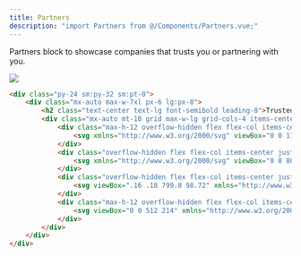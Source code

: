 ```yaml
---
title: Partners
description: "import Partners from @/Components/Partners.vue;"
---
```


Partners block to showcase companies that trusts you or partnering with you.

<Frame>
    <img src="/images/components/partners.avif" />
</Frame>

```html resources/js/Components/Partners.vue
<div class="py-24 sm:py-32 sm:pt-0">
    <div class="mx-auto max-w-7xl px-6 lg:px-8">
        <h2 class="text-center text-lg font-semibold leading-8">Trusted by the world’s most innovative teams</h2>
        <div class="mx-auto mt-10 grid max-w-lg grid-cols-4 items-center gap-x-8 gap-y-10 sm:max-w-xl sm:grid-cols-4 sm:gap-x-10 lg:mx-0 lg:max-w-none lg:grid-cols-4">
            <div class="max-h-12 overflow-hidden flex flex-col items-center justify-center grayscale">
                <svg xmlns="http://www.w3.org/2000/svg" viewBox="0 0 113.02 28.1942764712217"><path fill="#ff2d20" d="M4.44 0v23.05h8.34v3.97H0V0h4.44zm24 11.46V9.03h4.22v18h-4.2v-2.44c-.58.9-1.38 1.6-2.42 2.1-1.04.53-2.1.78-3.15.78-1.37 0-2.62-.25-3.75-.75a8.76 8.76 0 0 1-2.92-2.06 9.6 9.6 0 0 1-1.9-3 9.72 9.72 0 0 1-.67-3.64c0-1.26.23-2.47.68-3.6a9.56 9.56 0 0 1 1.9-3.04 8.77 8.77 0 0 1 2.9-2.08c1.14-.5 2.4-.75 3.75-.75 1.05 0 2.1.26 3.14.77 1.04.52 1.84 1.22 2.4 2.12zm-.38 8.77a6.3 6.3 0 0 0 .4-2.2c0-.78-.14-1.5-.4-2.2A5.58 5.58 0 0 0 26.98 14a5.23 5.23 0 0 0-1.68-1.22 5.16 5.16 0 0 0-2.18-.47c-.8 0-1.52.17-2.16.48A5.3 5.3 0 0 0 19.3 14a5.3 5.3 0 0 0-1.06 1.83 6.56 6.56 0 0 0-.37 2.2c0 .77.12 1.5.37 2.2.24.7.6 1.3 1.06 1.8a5.28 5.28 0 0 0 1.66 1.25c.64.3 1.36.46 2.16.46s1.53-.15 2.18-.46a5.22 5.22 0 0 0 1.68-1.24 5.58 5.58 0 0 0 1.08-1.8zm7.92 6.8v-18H47.4v4.14h-7.22v13.85h-4.2zm26.67-15.57V9.03h4.2v18h-4.2v-2.44c-.56.9-1.37 1.6-2.4 2.1-1.05.53-2.1.78-3.16.78-1.37 0-2.62-.25-3.75-.75a8.76 8.76 0 0 1-2.92-2.06 9.6 9.6 0 0 1-1.9-3 9.72 9.72 0 0 1-.66-3.64c0-1.26.22-2.47.67-3.6a9.56 9.56 0 0 1 1.9-3.04 8.77 8.77 0 0 1 2.9-2.08c1.14-.5 2.4-.75 3.75-.75 1.05 0 2.1.26 3.14.77 1.04.52 1.85 1.22 2.4 2.12zm-.38 8.77a6.3 6.3 0 0 0 .38-2.2c0-.78-.13-1.5-.38-2.2A5.58 5.58 0 0 0 61.2 14a5.23 5.23 0 0 0-1.7-1.22c-.65-.3-1.38-.47-2.17-.47-.8 0-1.52.17-2.17.48A5.3 5.3 0 0 0 53.5 14a5.3 5.3 0 0 0-1.06 1.83 6.56 6.56 0 0 0-.36 2.2c0 .77.12 1.5.36 2.2.25.7.6 1.3 1.06 1.8a5.28 5.28 0 0 0 1.66 1.25c.65.3 1.37.46 2.17.46.8 0 1.52-.15 2.18-.46a5.22 5.22 0 0 0 1.7-1.24 5.58 5.58 0 0 0 1.07-1.8zm21.46-11.2H88l-6.9 18h-5.3l-6.9-18h4.25l5.3 13.78 5.28-13.77zm13.44-.46c5.73 0 9.64 5.08 8.9 11.02H92.1c0 1.54 1.58 4.54 5.3 4.54 3.2 0 5.35-2.8 5.35-2.8l2.84 2.2c-2.55 2.7-4.63 3.95-7.9 3.95-5.82 0-9.76-3.7-9.76-9.47 0-5.23 4.08-9.46 9.23-9.46zm-5.05 7.9h10.1c-.04-.35-.6-4.56-5.08-4.56-4.5 0-4.98 4.22-5.02 4.56zM108.82 27V0h4.2v27.02h-4.2z"/></svg>
            </div>
            <div class="overflow-hidden flex flex-col items-center justify-center grayscale">
                <svg xmlns="http://www.w3.org/2000/svg" viewBox="0 0 800 272.1"><linearGradient id="a" gradientUnits="userSpaceOnUse" x1="99.153" y1="65.596" x2="150.124" y2="205.639"><stop offset="0" stop-color="#da2fb6"/><stop offset="1" stop-color="#fe1876"/></linearGradient><path d="M172.9 195.7c10.9 0 14.9-4.7 14.9-16.2v-22.4c0-10.7 5.2-16.8 10.2-19.7 1.5-.9 1.5-3 0-4-5.2-3.3-10.2-10.2-10.2-19.4V92c0-12.4-3.4-16-14.3-16H75.6c-10.9 0-14.3 3.6-14.3 16v22c0 9.2-5 16.1-10.2 19.4-1.5.9-1.5 3.1 0 4 5 2.8 10.2 8.9 10.2 19.7v22.4c0 11.5 4 16.2 14.9 16.2h96.7zm-48.6-20.5c-11.7 0-20.2-3.5-28.1-10.4-1.3-1.2-1.8-2.7-1.8-4.2 0-1.2.3-2.5 1.2-3.5L98 154c1.2-1.5 2.5-2.2 4-2.2 1.7 0 3.3.7 5 1.8 5.4 3.5 11.4 5.5 18.6 5.5 5.5 0 9.9-2.3 9.9-7 0-12.2-40.6-5.5-40.6-32.9 0-14.7 12-22.9 27.6-22.9 11 0 19.1 3.2 25.1 7 1.5 1 2.5 3 2.5 5 0 1.2-.3 2.3-1 3.3l-1.8 2.7c-1.3 1.8-2.8 2.7-4.7 2.7-1.3 0-2.7-.5-4.2-1.2-4.5-2.3-9.2-3.5-14.9-3.5-5.9 0-9.4 3.2-9.4 6.5 0 12.5 40.6 5.7 40.6 32.3 0 14.9-12 24.1-30.4 24.1z" fill="url(#a)"/><path d="M242.2 157.4c1-1.3 2.1-1.8 3.4-1.8s2.9.6 4.2 1.6c4.5 3 9.6 4.7 15.7 4.7 4.7 0 8.4-1.9 8.4-6 0-10.3-34.3-4.7-34.3-27.7 0-12.4 10.2-19.4 23.3-19.4 9.3 0 16.1 2.6 21.2 6 1.3.8 2.1 2.5 2.1 4.2 0 1-.2 1.9-.8 2.9l-1.6 2.3c-1.1 1.6-2.4 2.3-3.9 2.3-1.1 0-2.3-.5-3.6-1-3.8-1.9-7.8-3-12.5-3-4.9 0-7.9 2.6-7.9 5.5 0 10.5 34.3 4.8 34.3 27.2 0 12.5-10.2 20.3-25.7 20.3-9.9 0-17.1-3-23.7-8.7-1.1-1-1.6-2.3-1.6-3.6 0-1 .2-2.1 1-3l2-2.8zm98.2 6.6c.5.7.7 1.6.7 2.4 0 1.8-.8 3.7-2.4 4.5-4.8 2.9-9.6 4.2-15.9 4.2-14.3 0-19.7-9.3-19.7-25.6V97.9c0-2.9 2.4-5.3 5.3-5.3h5.7c2.9 0 5.3 2.4 5.3 5.3v12.4h15.3c2.9 0 5.3 2.4 5.3 5.3v4.8c0 2.9-2.4 5.3-5.3 5.3h-15.3v23.2c0 6.9 2.3 11.5 7.6 11.5 1.7 0 3.2-.2 4.5-.7 1.3-.5 2.3-.7 3.2-.7 1.8 0 3.2.8 4.4 2.9l1.3 2.1zm9.9-8.8c0-14 10.3-20.6 23.2-20.6 5.6 0 11.2 1.8 14.3 4.1v-1.9c0-9.3-3-14.3-11.8-14.3-4.8 0-7.9.7-10.9 1.7-.8.2-1.7.5-2.5.5-2.1 0-3.8-1-4.8-3l-.8-1.7c-.2-.7-.6-1.4-.6-2.3 0-1.8 1.3-3.7 3-4.5 5.5-2.5 11.8-4.2 18.3-4.2 18.8 0 25.3 9.6 25.3 26.4v33.4c0 2.9-2.4 5.3-5.3 5.3H394c-2.9 0-5.3-2.4-5.3-5.3v-2.1c-3.4 4.8-10.2 8.1-18.8 8.1-11.3-.1-19.6-7.3-19.6-19.6zm37.5-6.6c-2.9-2.1-6.5-3.1-11.1-3.1-5.4 0-10.2 2.5-10.2 7.9 0 4.8 3.9 7.5 9.1 7.5 6.8 0 10.3-3 12.3-5.7v-6.6zm67.8 15.4c.5.7.7 1.6.7 2.4 0 1.8-.8 3.7-2.4 4.5-4.8 2.9-9.6 4.2-15.9 4.2-14.3 0-19.7-9.3-19.7-25.6V97.9c0-2.9 2.4-5.3 5.3-5.3h5.7c2.9 0 5.3 2.4 5.3 5.3v12.4h15.3c2.9 0 5.3 2.4 5.3 5.3v4.8c0 2.9-2.4 5.3-5.3 5.3h-15.3v23.2c0 6.9 2.3 11.5 7.6 11.5 1.7 0 3.2-.2 4.5-.7 1.3-.5 2.3-.7 3.2-.7 1.8 0 3.2.8 4.4 2.9l1.3 2.1zm9.9-8.8c0-14 10.3-20.6 23.2-20.6 5.6 0 11.2 1.8 14.3 4.1v-1.9c0-9.3-3-14.3-11.8-14.3-4.8 0-7.9.7-10.9 1.7-.8.2-1.7.5-2.5.5-2.1 0-3.8-1-4.8-3l-.8-1.7c-.2-.7-.6-1.4-.6-2.3 0-1.8 1.3-3.7 3-4.5 5.5-2.5 11.8-4.2 18.3-4.2 18.8 0 25.3 9.6 25.3 26.4v33.4c0 2.9-2.4 5.3-5.3 5.3h-3.7c-2.9 0-5.3-2.4-5.3-5.3v-2.1c-3.4 4.8-10.2 8.1-18.8 8.1-11.2-.1-19.6-7.3-19.6-19.6zm37.5-6.6c-2.9-2.1-6.5-3.1-11.1-3.1-5.4 0-10.2 2.5-10.2 7.9 0 4.8 3.9 7.5 9.1 7.5 6.8 0 10.3-3 12.3-5.7v-6.6zm48.2-31.3c4.5-5 12-8.1 19.8-8.1 9.7 0 16.2 4.4 18.5 10.2 4.5-6 11.6-10.2 21.4-10.2 11.6 0 20.3 5.7 20.3 23.2v36.2c0 2.9-2.4 5.3-5.3 5.3h-5.7c-2.9 0-5.3-2.4-5.3-5.3v-32.1c0-7.9-3.2-12.2-10.9-12.2-6.1 0-10.9 3-13.1 7.3 0 1 .1 3.2.1 4.7v32.1c0 2.9-2.4 5.3-5.3 5.3H580c-2.9 0-5.3-2.4-5.3-5.3v-33c0-6.7-3.7-11-10.5-11-5.7 0-10.4 2.5-13.3 6.8v37.4c0 2.9-2.4 5.3-5.3 5.3h-5.7c-2.9 0-5.3-2.4-5.3-5.3v-53.1c0-2.9 2.4-5.3 5.3-5.3h5.7c2.9 0 5.3 2.4 5.3 5.3v1.8h.3zm116.7-29.9c0 6.5-4.7 10.2-9.3 10.2-5.5 0-10.2-3.7-10.2-10.2 0-5.7 4.7-9.4 10.2-9.4 4.6 0 9.3 3.7 9.3 9.4zm-6.8 22.9c2.9 0 5.3 2.4 5.3 5.3v53c0 2.9-2.4 5.3-5.3 5.3h-5.7c-2.9 0-5.3-2.4-5.3-5.3v-53.1c0-2.9 2.4-5.3 5.3-5.3h5.7v.1zm68 16.2c-3.8-1.8-7.1-2.5-11.2-2.5-9.1 0-17.7 6.9-17.7 18 0 11.2 8.7 18.2 18.3 18.2 5 0 8.6-1.3 12.3-3.7 1.1-.7 2.3-1.1 3.4-1.1 1.7 0 3.2.7 4.4 2.1l2.4 3c.7.7 1 1.8 1 2.9 0 1.7-.7 3.6-1.9 4.5-7.6 6.1-14.3 7.5-22.2 7.5-21 0-34.9-13.3-34.9-33.3 0-18.5 13.5-33.3 32.9-33.3 8.5 0 14.7 1.4 20.9 4.8 1.6.8 2.5 2.9 2.5 4.7 0 .8-.1 1.6-.6 2.3l-2.1 3.7c-1.1 1.8-2.9 3-4.8 3-.8-.2-1.8-.3-2.7-.8z" fill="#ff269e"/></svg>
            </div>
            <div class="overflow-hidden flex flex-col items-center justify-center grayscale">
                <svg viewBox=".16 .18 799.8 98.72" xmlns="http://www.w3.org/2000/svg"><path d="m248.04 41.78h-14.42v27.79c0 7.41 4.89 7.29 14.42 6.83v11.23c-19.3 2.32-26.98-3.01-26.98-18.06v-27.79h-10.7v-12.05h10.7v-15.55l12.56-3.7v19.25h14.42zm54.98-12.05h12.56v57.9h-12.56v-8.34c-4.42 6.14-11.29 9.85-20.36 9.85-15.81 0-28.95-13.32-28.95-30.46 0-17.25 13.14-30.45 28.95-30.45 9.07 0 15.94 3.7 20.36 9.72zm-18.38 47.48c10.47 0 18.38-7.76 18.38-18.53s-7.91-18.53-18.38-18.53-18.37 7.76-18.37 18.53 7.9 18.53 18.37 18.53zm51.87-56.16c-4.42 0-8.03-3.71-8.03-7.99.01-1.05.22-2.09.62-3.06a7.997 7.997 0 0 1 4.34-4.32c.97-.4 2.02-.61 3.07-.61s2.09.21 3.07.61c.97.4 1.85.99 2.6 1.73.74.75 1.33 1.63 1.74 2.59.4.97.61 2.01.61 3.06 0 4.28-3.6 7.99-8.02 7.99zm-6.28 66.58v-57.9h12.56v57.9zm27.1 0v-84.53h12.56v84.53zm94.08-57.9h13.26l-18.26 57.9h-12.33l-12.09-39.02-12.21 39.02h-12.33l-18.26-57.9h13.26l11.28 39.95 12.21-39.95h11.98l12.09 39.95zm28.84-8.68c-4.42 0-8.02-3.71-8.02-7.99 0-1.05.21-2.09.61-3.06.41-.96 1-1.84 1.74-2.59.75-.74 1.63-1.33 2.6-1.73.98-.4 2.02-.61 3.07-.61a8.044 8.044 0 0 1 5.67 2.34c.75.75 1.34 1.63 1.74 2.59.41.97.62 2.01.62 3.06 0 4.28-3.61 7.99-8.03 7.99zm-6.28 66.58v-57.9h12.56v57.9zm80.02-35.55v35.55h-12.56v-34.27c0-8.81-5.12-13.44-13.03-13.44-8.26 0-14.77 4.87-14.77 16.68v31.03h-12.56v-57.9h12.56v7.41c3.84-6.02 10.12-8.91 18.03-8.91 13.02 0 22.33 8.8 22.33 23.85zm59.54-45.51h12.56v81.06h-12.56v-8.34c-4.42 6.14-11.28 9.85-20.35 9.85-15.82 0-28.96-13.32-28.96-30.46 0-17.25 13.14-30.45 28.96-30.45 9.07 0 15.93 3.7 20.35 9.72zm-18.37 70.64c10.46 0 18.37-7.76 18.37-18.53s-7.91-18.53-18.37-18.53c-10.47 0-18.38 7.76-18.38 18.53s7.91 18.53 18.38 18.53zm42.33-18.53c0-17.25 13.14-30.45 30.7-30.45 11.4 0 21.28 5.9 25.93 14.94l-10.81 6.25c-2.56-5.44-8.26-8.92-15.24-8.92-10.23 0-18.02 7.76-18.02 18.18s7.79 18.18 18.02 18.18c6.98 0 12.68-3.59 15.47-8.91l10.82 6.13c-4.89 9.15-14.77 15.06-26.17 15.06-17.56 0-30.7-13.32-30.7-30.46zm108.85 12.62c0 11.58-10.12 17.84-22.68 17.84-11.63 0-20-5.22-23.72-13.55l10.81-6.26c1.87 5.22 6.52 8.34 12.91 8.34 5.59 0 9.89-1.85 9.89-6.48 0-10.31-31.28-4.52-31.28-25.25 0-10.88 9.42-17.71 21.28-17.71 9.53 0 17.44 4.4 21.51 12.04l-10.58 5.91c-2.09-4.52-6.16-6.6-10.93-6.6-4.54 0-8.49 1.96-8.49 6.13 0 10.54 31.28 4.17 31.28 25.59zm53.62 0c0 11.58-10.12 17.84-22.68 17.84-11.63 0-20.01-5.22-23.73-13.55l10.82-6.26c1.86 5.22 6.51 8.34 12.91 8.34 5.58 0 9.88-1.85 9.88-6.48 0-10.31-31.28-4.52-31.28-25.25 0-10.88 9.42-17.71 21.28-17.71 9.54 0 17.45 4.4 21.52 12.04l-10.59 5.91c-2.09-4.52-6.16-6.6-10.93-6.6-4.53 0-8.49 1.96-8.49 6.13 0 10.54 31.29 4.17 31.29 25.59z"/><path d="m82.79.18c-22.03 0-35.81 10.97-41.32 32.91 8.27-10.97 17.91-15.09 28.93-12.35 6.28 1.57 10.77 6.11 15.75 11.14 8.1 8.18 17.48 17.66 37.96 17.66 22.03 0 35.8-10.97 41.31-32.91-8.26 10.97-17.9 15.08-28.92 12.34-6.28-1.56-10.78-6.11-15.75-11.13-8.1-8.19-17.48-17.66-37.96-17.66zm-41.32 49.36c-22.03 0-35.8 10.97-41.31 32.91 8.26-10.97 17.9-15.08 28.92-12.34 6.29 1.56 10.78 6.11 15.75 11.13 8.1 8.19 17.48 17.66 37.96 17.66 22.04 0 35.81-10.97 41.32-32.91-8.27 10.97-17.91 15.09-28.92 12.35-6.29-1.57-10.78-6.11-15.76-11.14-8.1-8.18-17.48-17.66-37.96-17.66z" fill="#06b6d4"/></svg>
            </div>
            <div class="max-h-12 overflow-hidden flex flex-col items-center justify-center grayscale">
                <svg viewBox="0 0 512 214" xmlns="http://www.w3.org/2000/svg" preserveAspectRatio="xMidYMid"><path d="M35.982 83.484c0-5.546 4.551-7.68 12.09-7.68 10.808 0 24.461 3.272 35.27 9.103V51.484c-11.804-4.693-23.466-6.542-35.27-6.542C19.2 44.942 0 60.018 0 85.192c0 39.252 54.044 32.995 54.044 49.92 0 6.541-5.688 8.675-13.653 8.675-11.804 0-26.88-4.836-38.827-11.378v33.849c13.227 5.689 26.596 8.106 38.827 8.106 29.582 0 49.92-14.648 49.92-40.106-.142-42.382-54.329-34.845-54.329-50.774zm96.142-66.986l-34.702 7.395-.142 113.92c0 21.05 15.787 36.551 36.836 36.551 11.662 0 20.195-2.133 24.888-4.693V140.8c-4.55 1.849-27.022 8.391-27.022-12.658V77.653h27.022V47.36h-27.022l.142-30.862zm71.112 41.386L200.96 47.36h-30.72v124.444h35.556V87.467c8.39-10.951 22.613-8.96 27.022-7.396V47.36c-4.551-1.707-21.191-4.836-29.582 10.524zm38.257-10.524h35.698v124.444h-35.698V47.36zm0-10.809l35.698-7.68V0l-35.698 7.538V36.55zm109.938 8.391c-13.938 0-22.898 6.542-27.875 11.094l-1.85-8.818h-31.288v165.83l35.555-7.537.143-40.249c5.12 3.698 12.657 8.96 25.173 8.96 25.458 0 48.64-20.48 48.64-65.564-.142-41.245-23.609-63.716-48.498-63.716zm-8.533 97.991c-8.391 0-13.37-2.986-16.782-6.684l-.143-52.765c3.698-4.124 8.818-6.968 16.925-6.968 12.942 0 21.902 14.506 21.902 33.137 0 19.058-8.818 33.28-21.902 33.28zM512 110.08c0-36.409-17.636-65.138-51.342-65.138-33.85 0-54.33 28.73-54.33 64.854 0 42.808 24.179 64.426 58.88 64.426 16.925 0 29.725-3.84 39.396-9.244v-28.445c-9.67 4.836-20.764 7.823-34.844 7.823-13.796 0-26.027-4.836-27.591-21.618h69.547c0-1.85.284-9.245.284-12.658zm-70.258-13.511c0-16.071 9.814-22.756 18.774-22.756 8.675 0 17.92 6.685 17.92 22.756h-36.694z" fill="#6772E5"/></svg>
            </div>
        </div>
    </div>
</div>
```
